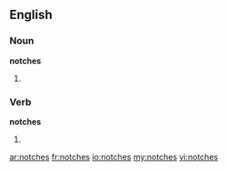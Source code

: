 ==English==

===Noun===
'''notches'''

# {{plural of|[[notch]]}}

===Verb===
'''notches'''

# {{third-person singular of|[[notch]]}}

[[ar:notches]]
[[fr:notches]]
[[io:notches]]
[[my:notches]]
[[vi:notches]]